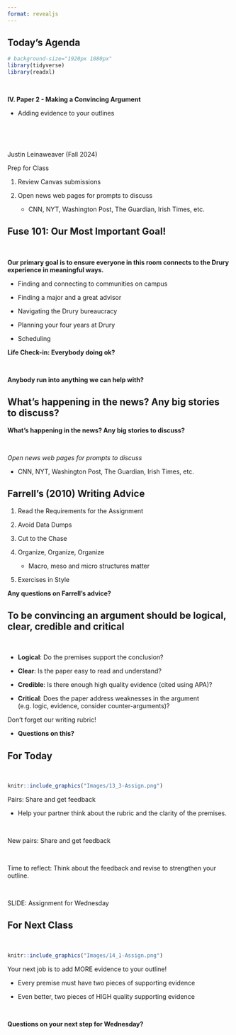 ```yaml
---
format: revealjs
---
```



## Today's Agenda {background-image="Images/background-news_v2.png" .center}

```r
# background-size="1920px 1080px"
library(tidyverse)
library(readxl)
```

<br>

::: {.r-fit-text}
**IV. Paper 2 - Making a Convincing Argument**

- Adding evidence to your outlines
:::

<br>

<br>

::: r-stack
Justin Leinaweaver (Fall 2024)
:::

::: notes
Prep for Class

1. Review Canvas submissions

2. Open news web pages for prompts to discuss
    - CNN, NYT, Washington Post, The Guardian, Irish Times, etc.

:::


## Fuse 101: Our Most Important Goal! {background-image="Images/background-news_v2.png" .center}

<br>

**Our primary goal is to ensure everyone in this room connects to the Drury experience in meaningful ways.**

- Finding and connecting to communities on campus

- Finding a major and a great advisor

- Navigating the Drury bureaucracy

- Planning your four years at Drury

- Scheduling

::: notes

**Life Check-in: Everybody doing ok?**

<br>

**Anybody run into anything we can help with?**

:::



## What's happening in the news? Any big stories to discuss? {background-image="Images/background-news_v2.png" .center}

::: notes
**What's happening in the news? Any big stories to discuss?**

<br>

*Open news web pages for prompts to discuss*

- CNN, NYT, Washington Post, The Guardian, Irish Times, etc.
:::



## Farrell's (2010) Writing Advice {background-image="Images/background-news_v2.png" .center}

::: {.r-fit-text}
1. Read the Requirements for the Assignment

2. Avoid Data Dumps

3. Cut to the Chase

4. Organize, Organize, Organize
    - Macro, meso and micro structures matter

5. Exercises in Style
:::

::: notes

**Any questions on Farrell's advice?**

:::



## To be convincing an argument should be logical, clear, credible and critical {background-image="Images/background-news_v2.png" .center}

<br>

- **Logical**: Do the premises support the conclusion?

- **Clear**: Is the paper easy to read and understand?

- **Credible**: Is there enough high quality evidence (cited using APA)?

- **Critical**: Does the paper address weaknesses in the argument (e.g. logic, evidence, consider counter-arguments)?

::: notes

Don't forget our writing rubric!

- **Questions on this?**

:::


## For Today {background-image="Images/background-news_v2.png" .center}

<br>

```r
knitr::include_graphics("Images/13_3-Assign.png")
```

::: notes

Pairs: Share and get feedback

- Help your partner think about the rubric and the clarity of the premises.

<br>

New pairs: Share and get feedback

<br>

Time to reflect: Think about the feedback and revise to strengthen your outline. 

<br>

SLIDE: Assignment for Wednesday

:::



## For Next Class {background-image="Images/background-blue_triangles2.png" .center}

<br>

```r
knitr::include_graphics("Images/14_1-Assign.png")
```

::: notes

Your next job is to add MORE evidence to your outline!

- Every premise must have two pieces of supporting evidence

- Even better, two pieces of HIGH quality supporting evidence

<br>

**Questions on your next step for Wednesday?**

:::